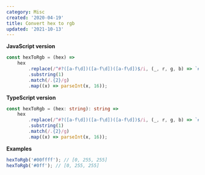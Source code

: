 ```yaml
---
category: Misc
created: '2020-04-19'
title: Convert hex to rgb
updated: '2021-10-13'
---
```


**JavaScript version**

```js hexToRgb.js
const hexToRgb = (hex) =>
    hex
        .replace(/^#?([a-f\d])([a-f\d])([a-f\d])$/i, (_, r, g, b) => `#${r}${r}${g}${g}${b}${b}`)
        .substring(1)
        .match(/.{2}/g)
        .map((x) => parseInt(x, 16));
```

**TypeScript version**

```ts hexToRgb.ts
const hexToRgb = (hex: string): string =>
    hex
        .replace(/^#?([a-f\d])([a-f\d])([a-f\d])$/i, (_, r, g, b) => `#${r}${r}${g}${g}${b}${b}`)
        .substring(1)
        .match(/.{2}/g)
        .map((x) => parseInt(x, 16));
```

**Examples**

```js examples.js
hexToRgb('#00ffff'); // [0, 255, 255]
hexToRgb('#0ff'); // [0, 255, 255]
```
